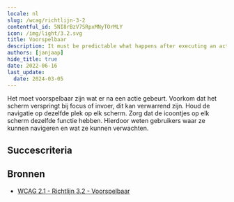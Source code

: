 ```yaml
---
locale: nl
slug: /wcag/richtlijn-3-2
contentful_id: 5NI8rBzV7SRpxMNyTOrMLY
icon: /img/light/3.2.svg
title: Voorspelbaar
description: It must be predictable what happens after executing an action.
authors: [janjaap]
hide_title: true
date: 2022-06-16
last_update:
  date: 2024-03-05
---
```


<Hero
  title="Voorspelbaar"
  image="/img/light/3.2.svg"
  alt="WCAG 3.2 - Logo"
  prefix="Richtlijn 3.2"
/>

Het moet voorspelbaar zijn wat er na een actie gebeurt. Voorkom dat het scherm verspringt bij focus of invoer, dit kan verwarrend zijn. Houd de navigatie op dezelfde plek op elk scherm. Zorg dat de icoontjes op elk scherm dezelfde functie hebben. Hierdoor weten gebruikers waar ze kunnen navigeren en wat ze kunnen verwachten.

## Succescriteria

<LinkList title="Succescriteria" isHighlighted={true}>
  <LinkListItem
    url="/nl/richtlijnen/wcag/succescriterium-3-2-1"
    title="Succescriterium 3.2.1 - Bij focus"
    appearance="link"
    label="Bij focus"
    description="Ensure it is predictable what happens when you move the focus."
    image="/img/light/3.2.1.svg"
    alt="WCAG 3.2.1 - Logo"
  />
  <LinkListItem
    url="/nl/richtlijnen/wcag/succescriterium-3-2-2"
    title="Succescriterium 3.2.2 - Bij input"
    appearance="link"
    label="Bij input"
    description="Ensure it is predictable what will happen when entering data."
    image="/img/light/3.2.2.svg"
    alt="WCAG 3.2.2 - Logo"
  />
  <LinkListItem
    url="/nl/richtlijnen/wcag/succescriterium-3-2-3"
    title="Succescriterium 3.2.3 - Consistente navigatie"
    appearance="link"
    label="Consistente navigatie"
    description="Ensure navigation is in the same place on every screen."
    image="/img/light/3.2.3.svg"
    alt="WCAG 3.2.3 - Logo"
  />
  <LinkListItem
    url="/nl/richtlijnen/wcag/succescriterium-3-2-4"
    title="Succescriterium 3.2.4 - Consistente identificatie"
    appearance="link"
    label="Consistente identificatie"
    description="Ensure icons have the same function on every screen."
    image="/img/light/3.2.4.svg"
    alt="WCAG 3.2.4 - Logo"
  />
  <LinkListItem
    url="/nl/richtlijnen/wcag/succescriterium-3-2-5"
    title="Succescriterium 3.2.5 - Verandering op verzoek"
    appearance="link"
    label="Verandering op verzoek"
    description="Changes of context are initiated only by user request or a mechanism is available to turn off such changes."
    image="/img/light/3.2.5.svg"
    alt="WCAG 3.2.5 icon"
  />
</LinkList>

## Bronnen

- [WCAG 2.1 - Richtlijn 3.2 - Voorspelbaar](https://www.w3.org/Translations/WCAG21-nl/#voorspelbaar)

